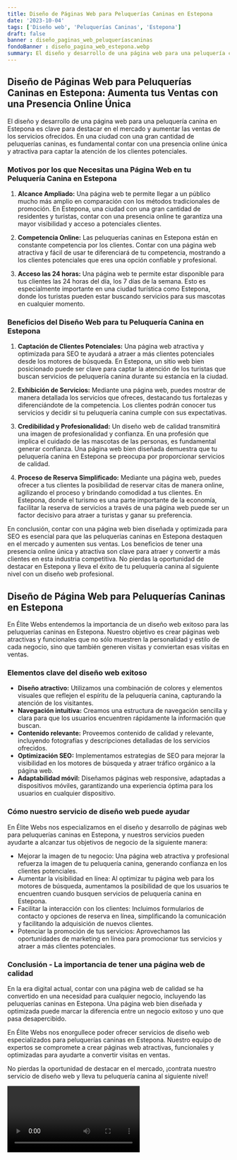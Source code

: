 ```yaml
---
title: Diseño de Páginas Web para Peluquerías Caninas en Estepona
date: '2023-10-04'
tags: ['Diseño web', 'Peluquerías Caninas', 'Estepona']
draft: false
banner : diseño_paginas_web_peluqueríascaninas
fondoBanner : diseño_pagina_web_estepona.webp
summary: El diseño y desarrollo de una página web para una peluquería canina en Estepona es clave para destacar en el mercado y aumentar las ventas de los servicios ofrecidos. En una ciudad con una gran cantidad de peluquerías caninas, es fundamental contar con una presencia online única y atractiva para captar la atención de los clientes potenciales.
---
```


## **Diseño de Páginas Web para Peluquerías Caninas en Estepona: Aumenta tus Ventas con una Presencia Online Única**

El diseño y desarrollo de una página web para una peluquería canina en Estepona es clave para destacar en el mercado y aumentar las ventas de los servicios ofrecidos. En una ciudad con una gran cantidad de peluquerías caninas, es fundamental contar con una presencia online única y atractiva para captar la atención de los clientes potenciales.

### **Motivos por los que Necesitas una Página Web en tu Peluquería Canina en Estepona**

1. **Alcance Ampliado:** Una página web te permite llegar a un público mucho más amplio en comparación con los métodos tradicionales de promoción. En Estepona, una ciudad con una gran cantidad de residentes y turistas, contar con una presencia online te garantiza una mayor visibilidad y acceso a potenciales clientes.

2. **Competencia Online:** Las peluquerías caninas en Estepona están en constante competencia por los clientes. Contar con una página web atractiva y fácil de usar te diferenciará de tu competencia, mostrando a los clientes potenciales que eres una opción confiable y profesional.

3. **Acceso las 24 horas:** Una página web te permite estar disponible para tus clientes las 24 horas del día, los 7 días de la semana. Esto es especialmente importante en una ciudad turística como Estepona, donde los turistas pueden estar buscando servicios para sus mascotas en cualquier momento.

### **Beneficios del Diseño Web para tu Peluquería Canina en Estepona**

1. **Captación de Clientes Potenciales:** Una página web atractiva y optimizada para SEO te ayudará a atraer a más clientes potenciales desde los motores de búsqueda. En Estepona, un sitio web bien posicionado puede ser clave para captar la atención de los turistas que buscan servicios de peluquería canina durante su estancia en la ciudad.

2. **Exhibición de Servicios:** Mediante una página web, puedes mostrar de manera detallada los servicios que ofreces, destacando tus fortalezas y diferenciándote de la competencia. Los clientes podrán conocer tus servicios y decidir si tu peluquería canina cumple con sus expectativas.

3. **Credibilidad y Profesionalidad:** Un diseño web de calidad transmitirá una imagen de profesionalidad y confianza. En una profesión que implica el cuidado de las mascotas de las personas, es fundamental generar confianza. Una página web bien diseñada demuestra que tu peluquería canina en Estepona se preocupa por proporcionar servicios de calidad.

4. **Proceso de Reserva Simplificado:** Mediante una página web, puedes ofrecer a tus clientes la posibilidad de reservar citas de manera online, agilizando el proceso y brindando comodidad a tus clientes. En Estepona, donde el turismo es una parte importante de la economía, facilitar la reserva de servicios a través de una página web puede ser un factor decisivo para atraer a turistas y ganar su preferencia.

En conclusión, contar con una página web bien diseñada y optimizada para SEO es esencial para que las peluquerías caninas en Estepona destaquen en el mercado y aumenten sus ventas. Los beneficios de tener una presencia online única y atractiva son clave para atraer y convertir a más clientes en esta industria competitiva. No pierdas la oportunidad de destacar en Estepona y lleva el éxito de tu peluquería canina al siguiente nivel con un diseño web profesional.

<GifSeo />

<Cta />

## Diseño de Página Web para Peluquerías Caninas en Estepona

En Élite Webs entendemos la importancia de un diseño web exitoso para las peluquerías caninas en Estepona. Nuestro objetivo es crear páginas web atractivas y funcionales que no sólo muestren la personalidad y estilo de cada negocio, sino que también generen visitas y conviertan esas visitas en ventas.

### Elementos clave del diseño web exitoso

- **Diseño atractivo:** Utilizamos una combinación de colores y elementos visuales que reflejen el espíritu de la peluquería canina, capturando la atención de los visitantes.
- **Navegación intuitiva:** Creamos una estructura de navegación sencilla y clara para que los usuarios encuentren rápidamente la información que buscan.
- **Contenido relevante:** Proveemos contenido de calidad y relevante, incluyendo fotografías y descripciones detalladas de los servicios ofrecidos.
- **Optimización SEO:** Implementamos estrategias de SEO para mejorar la visibilidad en los motores de búsqueda y atraer tráfico orgánico a la página web.
- **Adaptabilidad móvil:** Diseñamos páginas web responsive, adaptadas a dispositivos móviles, garantizando una experiencia óptima para los usuarios en cualquier dispositivo.

### Cómo nuestro servicio de diseño web puede ayudar

En Élite Webs nos especializamos en el diseño y desarrollo de páginas web para peluquerías caninas en Estepona, y nuestros servicios pueden ayudarte a alcanzar tus objetivos de negocio de la siguiente manera:

- Mejorar la imagen de tu negocio: Una página web atractiva y profesional refuerza la imagen de tu peluquería canina, generando confianza en los clientes potenciales.
- Aumentar la visibilidad en línea: Al optimizar tu página web para los motores de búsqueda, aumentamos la posibilidad de que los usuarios te encuentren cuando busquen servicios de peluquería canina en Estepona.
- Facilitar la interacción con los clientes: Incluimos formularios de contacto y opciones de reserva en línea, simplificando la comunicación y facilitando la adquisición de nuevos clientes.
- Potenciar la promoción de tus servicios: Aprovechamos las oportunidades de marketing en línea para promocionar tus servicios y atraer a más clientes potenciales.

### Conclusión - La importancia de tener una página web de calidad

En la era digital actual, contar con una página web de calidad se ha convertido en una necesidad para cualquier negocio, incluyendo las peluquerías caninas en Estepona. Una página web bien diseñada y optimizada puede marcar la diferencia entre un negocio exitoso y uno que pasa desapercibido.

En Élite Webs nos enorgullece poder ofrecer servicios de diseño web especializados para peluquerías caninas en Estepona. Nuestro equipo de expertos se compromete a crear páginas web atractivas, funcionales y optimizadas para ayudarte a convertir visitas en ventas.

No pierdas la oportunidad de destacar en el mercado, ¡contrata nuestro servicio de diseño web y lleva tu peluquería canina al siguiente nivel!

<Video />

<CtaBot job='Peluquerías Caninas' city='Estepona'/>

<Gmaps query='Estepona+españa+maps' />